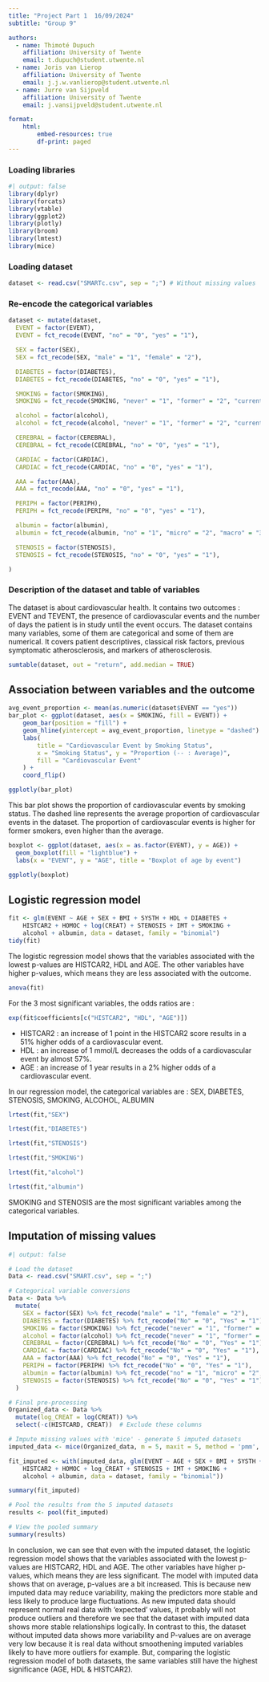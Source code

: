 ```yaml
---
title: "Project Part 1  16/09/2024"
subtitle: "Group 9"

authors:
  - name: Thimoté Dupuch
    affiliation: University of Twente
    email: t.dupuch@student.utwente.nl
  - name: Joris van Lierop
    affiliation: University of Twente
    email: j.j.w.vanlierop@student.utwente.nl
  - name: Jurre van Sijpveld
    affiliation: University of Twente
    email: j.vansijpveld@student.utwente.nl

format:
    html:
        embed-resources: true
        df-print: paged
---
```




### Loading libraries
```r
#| output: false
library(dplyr)
library(forcats)
library(vtable)
library(ggplot2)
library(plotly)
library(broom)
library(lmtest)
library(mice)
```


### Loading dataset
```r
dataset <- read.csv("SMARTc.csv", sep = ";") # Without missing values
```


### Re-encode the categorical variables

```r

dataset <- mutate(dataset,
  EVENT = factor(EVENT),
  EVENT = fct_recode(EVENT, "no" = "0", "yes" = "1"),

  SEX = factor(SEX),
  SEX = fct_recode(SEX, "male" = "1", "female" = "2"),

  DIABETES = factor(DIABETES),
  DIABETES = fct_recode(DIABETES, "no" = "0", "yes" = "1"),

  SMOKING = factor(SMOKING),
  SMOKING = fct_recode(SMOKING, "never" = "1", "former" = "2", "current" = "3"),

  alcohol = factor(alcohol),
  alcohol = fct_recode(alcohol, "never" = "1", "former" = "2", "current" = "3"),

  CEREBRAL = factor(CEREBRAL),
  CEREBRAL = fct_recode(CEREBRAL, "no" = "0", "yes" = "1"),

  CARDIAC = factor(CARDIAC),
  CARDIAC = fct_recode(CARDIAC, "no" = "0", "yes" = "1"),

  AAA = factor(AAA),
  AAA = fct_recode(AAA, "no" = "0", "yes" = "1"),

  PERIPH = factor(PERIPH),
  PERIPH = fct_recode(PERIPH, "no" = "0", "yes" = "1"),

  albumin = factor(albumin),
  albumin = fct_recode(albumin, "no" = "1", "micro" = "2", "macro" = "3"),

  STENOSIS = factor(STENOSIS),
  STENOSIS = fct_recode(STENOSIS, "no" = "0", "yes" = "1"),

)
```

### Description of the dataset and table of variables
The dataset is about cardiovascular health. It contains two outcomes : EVENT and TEVENT, the presence of cardiovascular events and the number of days the patient is in study until the event occurs. The dataset contains many variables, some of them are categorical and some of them are numerical. It covers patient descriptives, classical risk factors, previous symptomatic atherosclerosis, and markers of atherosclerosis.


```r
sumtable(dataset, out = "return", add.median = TRUE)
```



## Association between variables and the outcome

```r
avg_event_proportion <- mean(as.numeric(dataset$EVENT == "yes"))
bar_plot <- ggplot(dataset, aes(x = SMOKING, fill = EVENT)) +
    geom_bar(position = "fill") +
    geom_hline(yintercept = avg_event_proportion, linetype = "dashed") +
    labs(
        title = "Cardiovascular Event by Smoking Status",
        x = "Smoking Status", y = "Proportion (-- : Average)",
        fill = "Cardiovascular Event"
    ) +
    coord_flip()

ggplotly(bar_plot)
```

This bar plot shows the proportion of cardiovascular events by smoking status. The dashed line represents the average proportion of cardiovascular events in the dataset. The proportion of cardiovascular events is higher for former smokers, even higher than the average.


```r
boxplot <- ggplot(dataset, aes(x = as.factor(EVENT), y = AGE)) +
  geom_boxplot(fill = "lightblue") +
  labs(x = "EVENT", y = "AGE", title = "Boxplot of age by event")

ggplotly(boxplot)
```



## Logistic regression model

```r
fit <- glm(EVENT ~ AGE + SEX + BMI + SYSTH + HDL + DIABETES +
    HISTCAR2 + HOMOC + log(CREAT) + STENOSIS + IMT + SMOKING +
    alcohol + albumin, data = dataset, family = "binomial")
tidy(fit)
```

The logistic regression model shows that the variables associated with the lowest p-values are HISTCAR2, HDL and AGE. The other variables have higher p-values, which means they are less associated with the outcome.



```r
anova(fit)
```


For the 3 most significant variables, the odds ratios are :

```r
exp(fit$coefficients[c("HISTCAR2", "HDL", "AGE")])
```

- HISTCAR2 : an increase of 1 point in the HISTCAR2 score results in a 51% higher odds of a cardiovascular event.
- HDL : an increase of 1 mmol/L decreases the odds of a cardiovascular event by almost 57%.
- AGE : an increase of 1 year results in a 2% higher odds of a cardiovascular event. 

In our regression model, the categorical variables are : SEX, DIABETES, STENOSIS, SMOKING, ALCOHOL, ALBUMIN

```r
lrtest(fit,"SEX")
```
```r
lrtest(fit,"DIABETES")
```
```r
lrtest(fit,"STENOSIS")
```
```r
lrtest(fit,"SMOKING")
```
```r
lrtest(fit,"alcohol")
```
```r
lrtest(fit,"albumin")
```

SMOKING and STENOSIS are the most significant variables among the categorical variables.


## Imputation of missing values

```r
#| output: false

# Load the dataset
Data <- read.csv("SMART.csv", sep = ";")

# Categorical variable conversions
Data <- Data %>%
  mutate(
    SEX = factor(SEX) %>% fct_recode("male" = "1", "female" = "2"),
    DIABETES = factor(DIABETES) %>% fct_recode("No" = "0", "Yes" = "1"),
    SMOKING = factor(SMOKING) %>% fct_recode("never" = "1", "former" = "2", "current" = "3"),
    alcohol = factor(alcohol) %>% fct_recode("never" = "1", "former" = "2", "current" = "3"),
    CEREBRAL = factor(CEREBRAL) %>% fct_recode("No" = "0", "Yes" = "1"),
    CARDIAC = factor(CARDIAC) %>% fct_recode("No" = "0", "Yes" = "1"),
    AAA = factor(AAA) %>% fct_recode("No" = "0", "Yes" = "1"),
    PERIPH = factor(PERIPH) %>% fct_recode("No" = "0", "Yes" = "1"),
    albumin = factor(albumin) %>% fct_recode("no" = "1", "micro" = "2", "macro" = "3"),
    STENOSIS = factor(STENOSIS) %>% fct_recode("No" = "0", "Yes" = "1")
  )

# Final pre-processing
Organized_data <- Data %>%
  mutate(log_CREAT = log(CREAT)) %>%
  select(-c(HISTCARD, CREAT))  # Exclude these columns

# Impute missing values with 'mice' - generate 5 imputed datasets
imputed_data <- mice(Organized_data, m = 5, maxit = 5, method = 'pmm', seed = 123)

fit_imputed <- with(imputed_data, glm(EVENT ~ AGE + SEX + BMI + SYSTH + HDL + DIABETES +
    HISTCAR2 + HOMOC + log_CREAT + STENOSIS + IMT + SMOKING +
    alcohol + albumin, data = dataset, family = "binomial"))
```


```r
summary(fit_imputed)
```

```r
# Pool the results from the 5 imputed datasets
results <- pool(fit_imputed)

# View the pooled summary
summary(results)
```



In conclusion, we can see that even with the imputed dataset, the logistic regression model shows that the variables associated with the lowest p-values are HISTCAR2, HDL and AGE. The other variables have higher p-values, which means they are less significant. The model with imputed data shows that on average, p-values are a bit increased. This is because new imputed data may reduce variability, making the predictors more stable and less likely to produce large fluctuations. As new imputed data should represent normal real data with 'expected' values, it probably will not produce outliers and therefore we see that the dataset with imputed data shows more stable relationships logically. In contrast to this, the dataset without imputed data shows more variability and P-values are on average very low because it is real data without smoothening imputed variables likely to have more outliers for example. But, comparing the logistic regression model of both datasets, the same variables still have the highest significance (AGE, HDL & HISTCAR2).
